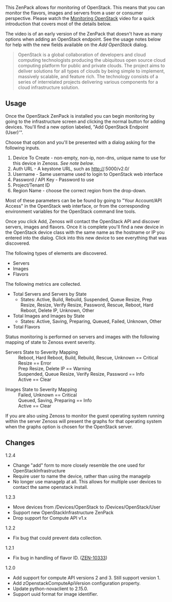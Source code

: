 This ZenPack allows for monitoring of OpenStack. This means that you can monitor the flavors, images and servers from a user or consumer perspective.  Please watch the [http://www.youtube.com/watch?v=-43gnQLbX9g Monitoring OpenStack] video for a quick introduction that covers most of the details below.

{{note}} The video is of an early version of the ZenPack that doesn't have as many options when adding an OpenStack endpoint. See the usage notes below for help with the new fields available on the ''Add OpenStack'' dialog.

<blockquote>
OpenStack is a global collaboration of developers and cloud computing technologists producing the ubiquitous open source cloud computing platform for public and private clouds. The project aims to deliver solutions for all types of clouds by being simple to implement, massively scalable, and feature rich. The technology consists of a series of interrelated projects delivering various components for a cloud infrastructure solution.
</blockquote>

== Usage ==
Once the OpenStack ZenPack is installed you can begin monitoring by going to the infrastructure screen and clicking the normal button for adding devices. You'll find a new option labeled, "Add OpenStack Endpoint (User)'".

Choose that option and you'll be presented with a dialog asking for the following inputs.

# Device To Create - non-empty, non-ip, non-dns, unique name to use for this device in Zenoss. ''See note below''.
# Auth URL - A keystone URL, such as http://<hostname>:5000/v2.0/
# Username - Same username used to login to OpenStack web interface
# Password / API Key - Password to use
# Project/Tenant ID
# Region Name - choose the correct region from the drop-down. 

Most of these parameters can be be found by going to "Your Account/API Access"
in the OpenStack web interface, or from the corresponding environment variables
for the OpenStack command line tools.

Once you click Add, Zenoss will contact the OpenStack API and discover servers, images and flavors. Once it is complete you'll find a new device in the OpenStack device class with the same name as the hostname or IP you entered into the dialog. Click into this new device to see everything that was discovered.

The following types of elements are discovered.
* Servers
* Images
* Flavors

The following metrics are collected.
* Total Servers and Servers by State
** States: Active, Build, Rebuild, Suspended, Queue Resize, Prep Resize, Resize, Verify Resize, Password, Rescue, Reboot, Hard Reboot, Delete IP, Unknown, Other
* Total Images and Images by State
** States: Active, Saving, Preparing, Queued, Failed, Unknown, Other
* Total Flavors

Status monitoring is performed on servers and images with the following mapping of state to Zenoss event severity.

;Servers State to Severity Mapping
: Reboot, Hard Reboot, Build, Rebuild, Rescue, Unknown == Critical
: Resize == Error
: Prep Resize, Delete IP == Warning
: Suspended, Queue Resize, Verify Resize, Password == Info
: Active == Clear

;Images State to Severity Mapping
: Failed, Unknown == Critical
: Queued, Saving, Preparing == Info
: Active == Clear

If you are also using Zenoss to monitor the guest operating system running within the server Zenoss will present the graphs for that operating system when the graphs option is chosen for the OpenStack server.

== Changes ==

;1.2.4
* Change "add" form to more closely resemble the one used for OpenStackInfrastructure
* Require user to name the device, rather than using the manageIp
* No longer use manageIp at all.  This allows for multiple user devices to contact the same openstack install.

;1.2.3
* Move devices from /Devices/OpenStack to /Devices/OpenStack/User
* Support new OpenStackInfrastructure ZenPack
* Drop support for Compute API v1.x

;1.2.2
* Fix bug that could prevent data collection.

;1.2.1
* Fix bug in handling of flavor ID. ([https://jira.zenoss.com/browse/ZEN-10333 ZEN-10333])

;1.2.0
* Add support for compute API versions 2 and 3. Still support version 1.
* Add zOpenstackComputeApiVersion configuration property.
* Update python-novaclient to 2.15.0.
* Support uuid format for image identifier.
